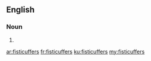 ==English==

===Noun===
{{head|en|noun plural form}}

# {{plural of|fisticuffer|lang=en}}

[[ar:fisticuffers]]
[[fr:fisticuffers]]
[[ku:fisticuffers]]
[[my:fisticuffers]]